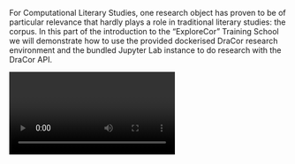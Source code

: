 For Computational Literary Studies, one research object has proven to be of particular relevance that hardly plays a role in traditional literary studies: the corpus. In this part of the introduction to the “ExploreCor” Training School we will demonstrate how to use the provided dockerised DraCor research environment and the bundled Jupyter Lab instance to do research with the DraCor API.



<Video provider="youtube" id="wMzpvDv6pQ8?">

</Video>
